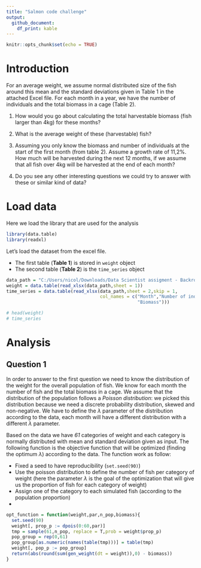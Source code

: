 ```yaml
---
title: "Salmon code challenge"
output: 
  github_document:
    df_print: kable
---
```


```r
knitr::opts_chunk$set(echo = TRUE)
```

# Introduction

For an average weight, we assume normal distributed size of the fish around this mean and the standard deviations given in Table 1 in the attached Excel file. For each month in a year, we have the number of individuals and the total biomass in a cage (Table 2).

1. How would you go about calculating the total harvestable biomass (fish larger than 4kg) for these months?

2. What is the average weight of these (harvestable) fish?

3. Assuming you only know the biomass and number of individuals at the start of the first month (from table 2). Assume a growth rate of 11,2%. How much will be harvested during the next 12 months, if we assume that all fish over 4kg will be harvested at the end of each month?

4. Do you see any other interesting questions we could try to answer with these or similar kind of data?

# Load data

Here we load the library that are used for the analysis

```r
library(data.table)
library(readxl)
```

Let's load the dataset from the excel file. 

+ The first table (**Table 1**) is stored in `weight` object
+ The second table (**Table 2**) is the `time_series` object 

```r
data_path = "C:/Users/nicol/Downloads/Data Scientist assigment - Backround data.xlsx"
weight = data.table(read_xlsx(data_path,sheet = 1))
time_series = data.table(read_xlsx(data_path,sheet = 2,skip = 1,
                                   col_names = c("Month","Number of individuals",
                                                 "Biomass")))

# head(weight)
# time_series
```

# Analysis

## Question 1

In order to answer to the first question we need to know the distribution of the weight for the overall population of fish. We know for each month the number of fish and the total biomass in a cage. We assume that the distribution of the population follows a *Poisson distribution*: we picked this distribution because we need a discrete probability distribution, skewed and non-negative. We have to define the $\lambda$ parameter of the distribution according to the data, each month will have a different distribution with a different $\lambda$ parameter. 


Based on the data we have *61* categories of weight and each category is normally distributed with mean and standard deviation given as input. The following function is the objective function that will be optimized (finding the optimum $\lambda$) according to the data. The function work as follow:

+ Fixed a seed to have reproducibility (`set.seed(90)`)
+ Use the poisson distribution to define the number of fish per category of weight (here the parameter $\lambda$ is the goal of the optimization that will give us the proportion of fish for each category of weight)
+ Assign one of the category to each simulated fish (according to the population proportion)
+ 

```r
opt_function = function(weight,par,n_pop,biomass){
  set.seed(90)
  weight[, prop_p := dpois(0:60,par)]
  tmp = sample(61,n_pop, replace = T,prob = weight$prop_p)
  pop_group = rep(0,61)
  pop_group[as.numeric(names(table(tmp)))] = table(tmp)
  weight[, pop_p := pop_group]
  return(abs(round(sum(gen_weight(dt = weight)),0) - biomass))
}

```






